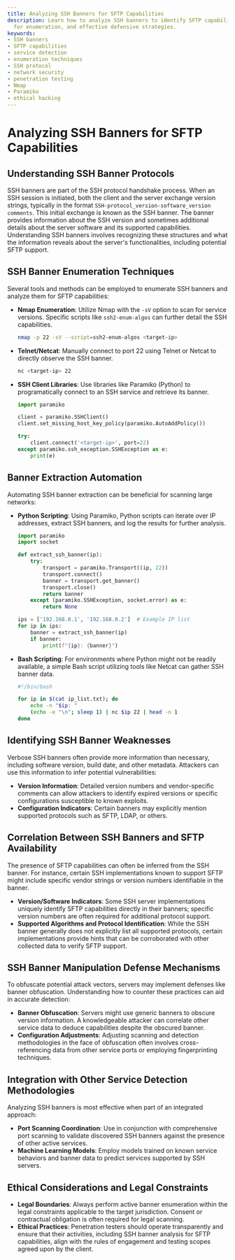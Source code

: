 ```yaml
---
title: Analyzing SSH Banners for SFTP Capabilities
description: Learn how to analyze SSH banners to identify SFTP capabilities, techniques
  for enumeration, and effective defensive strategies.
keywords:
- SSH banners
- SFTP capabilities
- service detection
- enumeration techniques
- SSH protocol
- network security
- penetration testing
- Nmap
- Paramiko
- ethical hacking
---
```


# Analyzing SSH Banners for SFTP Capabilities

## Understanding SSH Banner Protocols

SSH banners are part of the SSH protocol handshake process. When an SSH session is initiated, both the client and the server exchange version strings, typically in the format `SSH-protocol_version-software_version comments`. This initial exchange is known as the SSH banner. The banner provides information about the SSH version and sometimes additional details about the server software and its supported capabilities. Understanding SSH banners involves recognizing these structures and what the information reveals about the server's functionalities, including potential SFTP support.

## SSH Banner Enumeration Techniques

Several tools and methods can be employed to enumerate SSH banners and analyze them for SFTP capabilities:

- **Nmap Enumeration**: Utilize Nmap with the `-sV` option to scan for service versions. Specific scripts like `ssh2-enum-algos` can further detail the SSH capabilities.
  ```bash
  nmap -p 22 -sV --script=ssh2-enum-algos <target-ip>
  ```

- **Telnet/Netcat**: Manually connect to port 22 using Telnet or Netcat to directly observe the SSH banner.
  ```bash
  nc <target-ip> 22
  ```

- **SSH Client Libraries**: Use libraries like Paramiko (Python) to programatically connect to an SSH service and retrieve its banner.
  ```python
  import paramiko

  client = paramiko.SSHClient()
  client.set_missing_host_key_policy(paramiko.AutoAddPolicy())

  try:
      client.connect('<target-ip>', port=22)
  except paramiko.ssh_exception.SSHException as e:
      print(e)
  ```

## Banner Extraction Automation

Automating SSH banner extraction can be beneficial for scanning large networks:

- **Python Scripting**: Using Paramiko, Python scripts can iterate over IP addresses, extract SSH banners, and log the results for further analysis.
  ```python
  import paramiko
  import socket

  def extract_ssh_banner(ip):
      try:
          transport = paramiko.Transport((ip, 22))
          transport.connect()
          banner = transport.get_banner()
          transport.close()
          return banner
      except (paramiko.SSHException, socket.error) as e:
          return None

  ips = ['192.168.0.1', '192.168.0.2']  # Example IP list
  for ip in ips:
      banner = extract_ssh_banner(ip)
      if banner:
          print(f"{ip}: {banner}")
  ```

- **Bash Scripting**: For environments where Python might not be readily available, a simple Bash script utilizing tools like Netcat can gather SSH banner data.
  ```bash
  #!/bin/bash

  for ip in $(cat ip_list.txt); do
      echo -n "$ip: "
      (echo -e "\n"; sleep 1) | nc $ip 22 | head -n 1
  done
  ```

## Identifying SSH Banner Weaknesses

Verbose SSH banners often provide more information than necessary, including software version, build date, and other metadata. Attackers can use this information to infer potential vulnerabilities:

- **Version Information**: Detailed version numbers and vendor-specific comments can allow attackers to identify expired versions or specific configurations susceptible to known exploits.
- **Configuration Indicators**: Certain banners may explicitly mention supported protocols such as SFTP, LDAP, or others.

## Correlation Between SSH Banners and SFTP Availability

The presence of SFTP capabilities can often be inferred from the SSH banner. For instance, certain SSH implementations known to support SFTP might include specific vendor strings or version numbers identifiable in the banner.

- **Version/Software Indicators**: Some SSH server implementations uniquely identify SFTP capabilities directly in their banners; specific version numbers are often required for additional protocol support.
- **Supported Algorithms and Protocol Identification**: While the SSH banner generally does not explicitly list all supported protocols, certain implementations provide hints that can be corroborated with other collected data to verify SFTP support.

## SSH Banner Manipulation Defense Mechanisms

To obfuscate potential attack vectors, servers may implement defenses like banner obfuscation. Understanding how to counter these practices can aid in accurate detection:

- **Banner Obfuscation**: Servers might use generic banners to obscure version information. A knowledgeable attacker can correlate other service data to deduce capabilities despite the obscured banner.
- **Configuration Adjustments**: Adjusting scanning and detection methodologies in the face of obfuscation often involves cross-referencing data from other service ports or employing fingerprinting techniques.

## Integration with Other Service Detection Methodologies

Analyzing SSH banners is most effective when part of an integrated approach:

- **Port Scanning Coordination**: Use in conjunction with comprehensive port scanning to validate discovered SSH banners against the presence of other active services.
- **Machine Learning Models**: Employ models trained on known service behaviors and banner data to predict services supported by SSH servers.

## Ethical Considerations and Legal Constraints

- **Legal Boundaries**: Always perform active banner enumeration within the legal constraints applicable to the target jurisdiction. Consent or contractual obligation is often required for legal scanning.
- **Ethical Practices**: Penetration testers should operate transparently and ensure that their activities, including SSH banner analysis for SFTP capabilities, align with the rules of engagement and testing scopes agreed upon by the client.